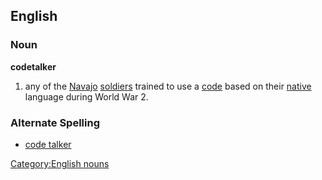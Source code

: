 ==English==
===Noun===
[[Category:English nouns]]
'''codetalker'''
# any of the [[Navajo]] [[soldier]]s trained to use a [[code]] based on their [[native]] language during World War 2.
===Alternate Spelling===
*[[code talker]]